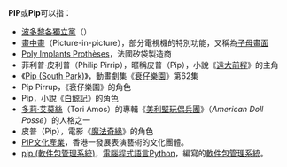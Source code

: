 {{noteTA
|1=zh-cn:南方公园; zh-tw:南方四賤客; zh-hk:衰仔樂園;
|2=zh-hans:魔法奇缘;zh-hk:魔法奇緣;zh-tw:曼哈頓奇緣;
}}
'''PIP'''或'''Pip'''可以指：
* [[波多黎各獨立黨|波多黎各獨立黨]]（{{lang-es|Partido Independentista Puertorriqueño}}）
* [[畫中畫|畫中畫]]（Picture-in-picture），部分電視機的特別功能，又稱為[[子母畫面|子母畫面]]
* [[Poly_Implants_Prothèses|Poly Implants Prothèses]]，法國矽袋製造商
* 菲利普·皮利普（Philip Pirrip），暱稱皮普（Pip），小說《[[遠大前程|遠大前程]]》的主角
* 《[[Pip_(South_Park)|Pip (South Park)]]》，動畫劇集《[[衰仔樂園|衰仔樂園]]》第62集
* Pip Pirrup，《衰仔樂園》的角色
* Pip，小說《[[白鯨記|白鯨記]]》的角色
* [[多莉·艾莫絲|多莉·艾莫絲]]（Tori Amos）的專輯《[[美利堅玩偶兵團|美利堅玩偶兵團]]》（''American Doll Posse''）的人格之一
* 皮普（Pip），電影《[[魔法奇緣|魔法奇緣]]》的角色
* [[PIP文化產業|PIP文化產業]]，香港一發展表演藝術的文化團體。
* [[pip_(軟件包管理系統)|pip (軟件包管理系統)]]，[[電腦|電腦]][[程式語言|程式語言]][[Python|Python]]，編寫的[[軟件包管理系統|軟件包管理系統]]。

{{disambig|Cat=三字拉丁字母缩写消歧义}}